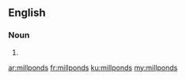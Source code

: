 ==English==

===Noun===
{{head|en}}

# {{plural of|millpond}}

[[ar:millponds]]
[[fr:millponds]]
[[ku:millponds]]
[[my:millponds]]